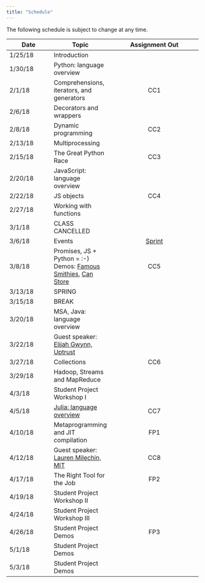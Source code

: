 ```yaml
---
title: "Schedule"
---
```

The following schedule is subject to change at any time.

| **Date** | **Topic**  | **Assignment Out** |
| ---------|------------|:----------------:|
| 1/25/18  | Introduction ||
| 1/30/18  | Python: language overview ||
| 2/1/18   | Comprehensions, iterators, and generators |CC1|
| 2/6/18   | Decorators and wrappers ||
| 2/8/18   | Dynamic programming |CC2|
| 2/13/18  | Multiprocessing ||
| 2/15/18  | The Great Python Race |CC3|
| 2/20/18  | JavaScript: language overview ||
| 2/22/18  | JS objects |CC4|
| 2/27/18  | Working with functions ||
| 3/1/18   | CLASS CANCELLED ||
| 3/6/18   | Events |[Sprint](paddleball.zip)|
| 3/8/18   | Promises, JS + Python = :-) Demos: [Famous Smithies](requests.zip), [Can Store](canStore.zip)|CC5|
| 3/13/18  | SPRING ||
| 3/15/18  | BREAK ||
| 3/20/18  | MSA, Java: language overview ||
| 3/22/18  | Guest speaker: [Elijah Gwynn, Uptrust](http://www.uptrust.co/team-1) ||
| 3/27/18  | Collections |CC6|
| 3/29/18  | Hadoop, Streams and MapReduce ||
| 4/3/18   | Student Project Workshop I ||
| 4/5/18   | [Julia: language overview](https://www.youtube.com/watch?v=zJ_d3oWuogw)  |CC7|
| 4/10/18  | Metaprogramming and JIT compilation  |FP1|
| 4/12/18  | Guest speaker: [Lauren Milechin, MIT](https://www.linkedin.com/in/lauren-milechin/)  |CC8|
| 4/17/18  | The Right Tool for the Job |FP2|
| 4/19/18  | Student Project Workshop II ||
| 4/24/18  | Student Project Workshop III ||
| 4/26/18  | Student Project Demos |FP3|
| 5/1/18   | Student Project Demos ||
| 5/3/18   | Student Project Demos ||